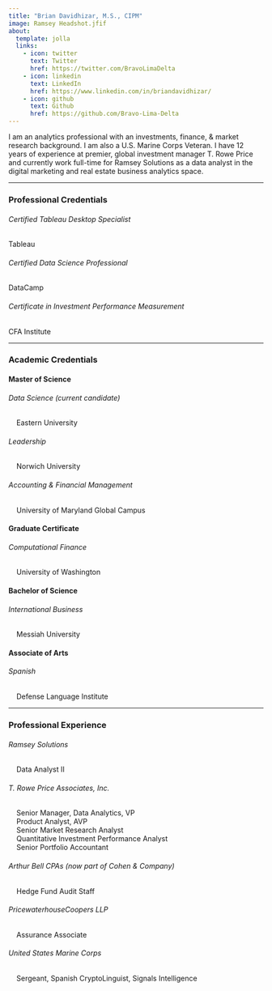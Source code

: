 ```yaml
---
title: "Brian Davidhizar, M.S., CIPM"
image: Ramsey Headshot.jfif
about:
  template: jolla
  links:
    - icon: twitter
      text: Twitter
      href: https://twitter.com/BravoLimaDelta
    - icon: linkedin
      text: LinkedIn
      href: https://www.linkedin.com/in/briandavidhizar/
    - icon: github
      text: Github
      href: https://github.com/Bravo-Lima-Delta
---
```


I am an analytics professional with an investments, finance, & market research background. I am also a U.S. Marine Corps Veteran. I have 12 years of experience at premier, global investment manager T. Rowe Price and currently work full-time for Ramsey Solutions as a data analyst in the digital marketing and real estate business analytics space.

------------------------------------------------------------------------

### Professional Credentials

###### Certified Tableau Desktop Specialist

Tableau

###### Certified Data Science Professional

DataCamp

###### Certificate in Investment Performance Measurement

CFA Institute

------------------------------------------------------------------------

### Academic Credentials

#### Master of Science

###### Data Science (current candidate)

|     Eastern University

###### Leadership

|     Norwich University

###### Accounting & Financial Management

|     University of Maryland Global Campus

#### Graduate Certificate

###### Computational Finance

|     University of Washington

#### Bachelor of Science

###### International Business

|     Messiah University

#### Associate of Arts

###### Spanish

|     Defense Language Institute

------------------------------------------------------------------------

### Professional Experience

###### Ramsey Solutions

|     Data Analyst II

###### T. Rowe Price Associates, Inc.

|     Senior Manager, Data Analytics, VP
|     Product Analyst, AVP
|     Senior Market Research Analyst
|     Quantitative Investment Performance Analyst
|     Senior Portfolio Accountant

###### Arthur Bell CPAs (now part of Cohen & Company)

|     Hedge Fund Audit Staff

###### PricewaterhouseCoopers LLP

|     Assurance Associate

###### United States Marine Corps

|     Sergeant, Spanish CryptoLinguist, Signals Intelligence
